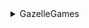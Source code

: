 <details><summary>GazelleGames</summary>

- Android
- DOS:\
- Linux
- Mac
- OST
- Oculus Quest
- PlayStation 3
- PlayStation 4
- Switch
- Windows
- Xbox 360

</details>
